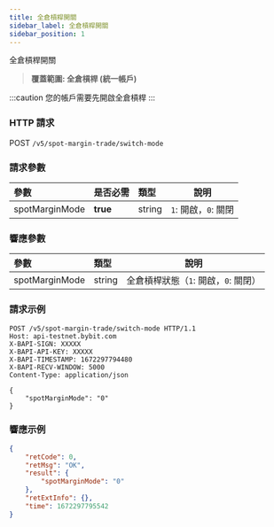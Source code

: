 ```yaml
---
title: 全倉槓桿開關
sidebar_label: 全倉槓桿開關
sidebar_position: 1
---
```

全倉槓桿開關
> **覆蓋範圍: 全倉槓桿 (統一帳戶)**

:::caution
您的帳戶需要先開啟全倉槓桿
:::

### HTTP 請求
POST `/v5/spot-margin-trade/switch-mode`

### 請求參數
| 參數 | 是否必需 | 類型 | 說明|
|:----- |:-------|:-----|------ |
|spotMarginMode |**true** |string |`1`: 開啟，`0`: 關閉 |

### 響應參數
| 參數 | 類型 | 說明|
|:----- |:-----|----- |
|spotMarginMode |string |全倉槓桿狀態（`1`: 開啟，`0`: 關閉）|

### 請求示例

```http
POST /v5/spot-margin-trade/switch-mode HTTP/1.1
Host: api-testnet.bybit.com
X-BAPI-SIGN: XXXXX
X-BAPI-API-KEY: XXXXX
X-BAPI-TIMESTAMP: 1672297794480
X-BAPI-RECV-WINDOW: 5000
Content-Type: application/json

{
    "spotMarginMode": "0"
}
```

### 響應示例

```json
{
    "retCode": 0,
    "retMsg": "OK",
    "result": {
        "spotMarginMode": "0"
    },
    "retExtInfo": {},
    "time": 1672297795542
}
```
